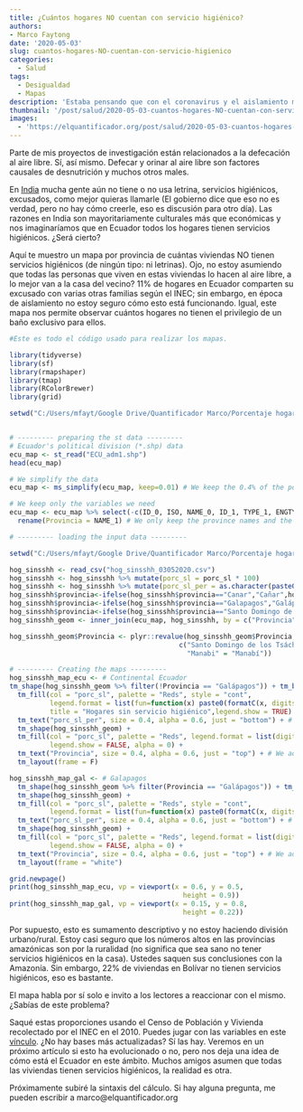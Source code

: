 ```yaml
---
title: ¿Cuántos hogares NO cuentan con servicio higiénico?
authors: 
- Marco Faytong
date: '2020-05-03'
slug: cuantos-hogares-NO-cuentan-con-servicio-higienico
categories:
  - Salud
tags:
  - Desigualdad
  - Mapas
description: 'Estaba pensando que con el coronavirus y el aislamiento muchas personas preferirán usar su propio baño y ningún baño más. ¿Todo el mundo en Ecuador puede hacerlo? En otras palabras, ¿todas las viviendas habitadas tienen baño propio? En este mapa lo muestro.'
thumbnail: '/post/salud/2020-05-03-cuantos-hogares-NO-cuentan-con-servicio-higienico.jpg'
images: 
  - 'https://elquantificador.org/post/salud/2020-05-03-cuantos-hogares-NO-cuentan-con-servicio-higienico.jpg'
---
```

Parte  de mis proyectos de investigación están relacionados a la defecación al aire libre. Sí, así mismo. Defecar y orinar al aire libre son factores causales de desnutrición y muchos otros males.

En [India](https://www.nytimes.com/es/2017/09/07/espanol/india-banos-salud.html)  mucha gente aún no tiene o no usa letrina, servicios higiénicos, excusados, como mejor quieras llamarle (El gobierno dice que eso no es verdad, pero no hay cómo creerle, eso es discusión para otro día). Las razones en India son mayoritariamente culturales más que económicas y nos imaginaríamos que en Ecuador todos los hogares tienen servicios higiénicos. ¿Será cierto?

Aquí te muestro un mapa por provincia de cuántas viviendas NO tienen servicios higiénicos (de ningún tipo: ni letrinas). Ojo, no estoy asumiendo que todas las personas que viven en estas viviendas lo hacen al aire libre, a lo mejor van a la casa del vecino? 11% de hogares en Ecuador comparten su excusado con varias otras familias según el INEC; sin embargo, en época de aislamiento no estoy seguro cómo esto está funcionando.  Igual, este mapa nos permite observar cuántos hogares no tienen el privilegio de un baño exclusivo para ellos.  

```r

#Este es todo el código usado para realizar los mapas.

library(tidyverse)
library(sf)
library(rmapshaper)
library(tmap)
library(RColorBrewer)
library(grid)

setwd("C:/Users/mfayt/Google Drive/Quantificador Marco/Porcentaje hogares sin latrina")


# --------- preparing the st data ---------
# Ecuador's political division (*.shp) data
ecu_map <- st_read("ECU_adm1.shp")
head(ecu_map)

# We simplify the data
ecu_map <- ms_simplify(ecu_map, keep=0.01) # We keep the 0.4% of the polygon

# We keep only the variables we need
ecu_map <- ecu_map %>% select(-c(ID_0, ISO, NAME_0, ID_1, TYPE_1, ENGTYPE_1, NL_NAME_1, VARNAME_1)) %>%
  rename(Provincia = NAME_1) # We only keep the province names and the geometry

```

```r
# --------- loading the input data ---------

setwd("C:/Users/mfayt/Google Drive/Quantificador Marco/Porcentaje hogares sin latrina")

hog_sinsshh <- read_csv("hog_sinsshh_03052020.csv")
hog_sinsshh <- hog_sinsshh %>% mutate(porc_sl = porc_sl * 100)
hog_sinsshh <- hog_sinsshh %>% mutate(porc_sl_per = as.character(paste0(formatC(hog_sinsshh$porc_sl,format = "f", digits = 0), " %")))
hog_sinsshh$provincia<-ifelse(hog_sinsshh$provincia=="Canar","Cañar",hog_sinsshh$provincia)
hog_sinsshh$provincia<-ifelse(hog_sinsshh$provincia=="Galapagos","Galápagos",hog_sinsshh$provincia)
hog_sinsshh$provincia<-ifelse(hog_sinsshh$provincia=="Santo Domingo de los Tsachilas","Santo Domingo de los Tsáchilas",hog_sinsshh$provincia)
hog_sinsshh_geom <- inner_join(ecu_map, hog_sinsshh, by = c("Provincia" = "provincia"))

hog_sinsshh_geom$Provincia <- plyr::revalue(hog_sinsshh_geom$Provincia, 
                                          c("Santo Domingo de los Tsáchilas" = "Sto Dom Tsáchilas", 
                                            "Manabi" = "Manabí"))
```

```r
# --------- Creating the maps ---------
hog_sinsshh_map_ecu <- # Continental Ecuador
tm_shape(hog_sinsshh_geom %>% filter(!Provincia == "Galápagos")) + tm_borders(col = "grey25", lwd = 1, alpha = 0.4) +
  tm_fill(col = "porc_sl", palette = "Reds", style = "cont",
          legend.format = list(fun=function(x) paste0(formatC(x, digits=0, format="f"), " %")), 
          title = "Hogares sin servicio higiénico",legend.show = TRUE) +
  tm_text("porc_sl_per", size = 0.4, alpha = 0.6, just = "bottom") + # We add the number of cases
  tm_shape(hog_sinsshh_geom) +
  tm_fill(col = "porc_sl", palette = "Reds", legend.format = list(digits = 0), 
          legend.show = FALSE, alpha = 0) + 
  tm_text("Provincia", size = 0.4, alpha = 0.6, just = "top") + # We add the pronvince names
  tm_layout(frame = F)

hog_sinsshh_map_gal <- # Galapagos
  tm_shape(hog_sinsshh_geom %>% filter(Provincia == "Galápagos")) + tm_borders(col = "grey25", lwd = 1, alpha = 0.4) +
  tm_shape(hog_sinsshh_geom) +
  tm_fill(col = "porc_sl", palette = "Reds", style = "cont",
          legend.format = list(fun=function(x) paste0(formatC(x, digits=0, format="f"), " %")), legend.show = FALSE) +
  tm_text("porc_sl_per", size = 0.4, alpha = 0.6, just = "bottom") + # We add the number of cases
  tm_shape(hog_sinsshh_geom) +
  tm_fill(col = "porc_sl", palette = "Reds", legend.format = list(digits = 0), 
          legend.show = FALSE, alpha = 0) + 
  tm_text("Provincia", size = 0.4, alpha = 0.6, just = "top") + # We add the pronvince names
  tm_layout(frame = "white")
```


```r
grid.newpage()
print(hog_sinsshh_map_ecu, vp = viewport(x = 0.6, y = 0.5,
                                           height = 0.9))
print(hog_sinsshh_map_gal, vp = viewport(x = 0.15, y = 0.8,
                                           height = 0.22))
```
Por supuesto, esto es sumamento descriptivo y no estoy haciendo  división urbano/rural. Estoy casi seguro que los números altos en las provincias amazónicas son por la ruralidad (no significa que sea sano no tener servicios higiénicos en la casa). Ustedes saquen sus conclusiones con la Amazonía. Sin embargo, 22% de viviendas en Bolívar no tienen servicios higiénicos, eso es bastante. 

El mapa habla por sí solo e invito a los lectores a reaccionar con el mismo. ¿Sabías de este problema?

Saqué estas proporciones usando el Censo de Población y Vivienda recolectado por el INEC en el 2010. Puedes jugar con las variables en este [vínculo](http://redatam.inec.gob.ec/cgibin/RpWebEngine.exe/PortalAction?&MODE=MAIN&BASE=CPV2010&MAIN=WebServerMain.inl). ¿No hay bases más actualizadas? Sí las hay. Veremos en un próximo artículo si esto ha evolucionado o no, pero nos deja una idea de cómo está el Ecuador en este ámbito. Muchos amigos asumen que todas las viviendas tienen servicios higiénicos, la realidad es otra.

Próximamente subiré la sintaxis del cálculo. Si hay alguna pregunta, me pueden escribir a marco@elquantificador.org